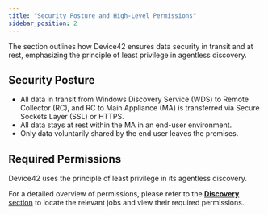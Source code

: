 ```yaml
---
title: "Security Posture and High-Level Permissions"
sidebar_position: 2
---
```


The section outlines how Device42 ensures data security in transit and at rest, emphasizing the principle of least privilege in agentless discovery.

## Security Posture

- All data in transit from Windows Discovery Service (WDS) to Remote Collector (RC), and RC to Main Appliance (MA) is transferred via Secure Sockets Layer (SSL) or HTTPS.
- All data stays at rest within the MA in an end-user environment.
- Only data voluntarily shared by the end user leaves the premises.

## Required Permissions

Device42 uses the principle of least privilege in its agentless discovery.

For a detailed overview of permissions, please refer to the [**Discovery** section](/auto-discovery/index.mdx) to locate the relevant jobs and view their required permissions.

